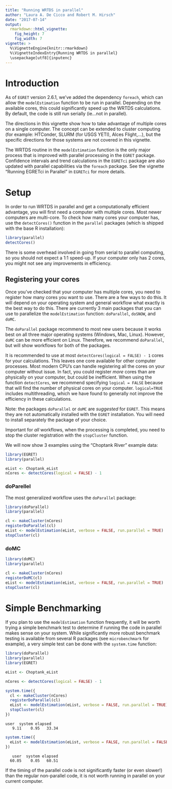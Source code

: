 ---
title: "Running WRTDS in parallel"
author: "Laura A. De Cicco and Robert M. Hirsch"
date: "2017-07-14"
output: 
  rmarkdown::html_vignette:
    fig_height: 7
    fig_width: 7
vignette: >
  %\VignetteEngine{knitr::rmarkdown}
  %\VignetteIndexEntry{Running WRTDS in parallel}
  \usepackage[utf8]{inputenc}
---

# Introduction

As of `EGRET` version 2.6.1, we've added the dependency `foreach`, which can allow the `modelEstimation` function to be run in parallel. Depending on the available cores, this could significantly speed up the WRTDS calculations. By default, the code is still run serially (ie...not in parallel).

The directions in this vignette show how to take advantage of multiple cores on a single computer. The concept can be extended to cluster computing (for example: HTConder, SLURM (for USGS YETI), Alces Flight,...), but the specific directions for those systems are not covered in this vignette.

The WRTDS routine in the `modelEstimation` function is the only major process that is improved with parallel processing in the `EGRET` package. Confidence intervals and trend calculations in the `EGRETci` package are also updated with parallel capabilities via the `foreach` package. See the vignette "Running EGRETci in Parallel" in `EGRETci` for more details. 

# Setup

In order to run WRTDS in parallel and get a computationally efficient advantage, you will first need a computer with multiple cores. Most newer computers are multi-core. To check how many cores your computer has, use the `detectCores()` function in the `parallel` packages (which is shipped with the base R installation):

```{r message=FALSE}
library(parallel)
detectCores()
```


There is some overhead involved in going from serial to parallel computing, so you should not expect a 1:1 speed-up. If your computer only has 2 cores, you might not see any improvements in efficiency. 
 
## Registering your cores

Once you've checked that your computer has multiple cores, you need to register how many cores you want to use. There are a few ways to do this. It will depend on your operating system and general workflow what exactly is the best way to do this. There are currently 3 main packages that you can use to parallelize the `modelEstimation` function: `doParallel`, `doSNOW`, and `doMC`.

The `doParallel` package recommend to most new users because it works best on all three major operating systems (Windows, Mac, Linux). However, `doMC` can be more efficient on Linux. Therefore, we recommend `doParallel`, but will show workflows for both of the packages.

It is recommended to use at most `detectCores(logical = FALSE) - 1` cores for your calculations. This leaves one core available for other computer processes. Most modern CPU's can handle registering all the cores on your computer without issue. In fact, you could register *more* cores than are physically on your computer, but could be inefficient. When using the function `detectCores`, we recommend specifying `logical = FALSE` because that will find the number of physical cores on your computer. `logical=TRUE` includes multithreading, which we have found to generally not improve the efficiency in these calculations.

Note: the packages `doParallel` or `doMC` are *suggested* for `EGRET`. This means they are not automatically installed with the `EGRET` installation. You will need to install separately the package of your choice.

Important for *all* workflows, when the processing is completed, you need to stop the cluster registration with the `stopCluster` function.

We will now show 3 examples using the "Choptank River" example data:

```{r eval=FALSE}
library(EGRET)
library(parallel)

eList <- Choptank_eList
nCores <- detectCores(logical = FALSE) - 1
```

### doParellel

The most generalized workflow uses the `doParallel` package:

```{r eval=FALSE}
library(doParallel)
library(parallel)

cl <- makeCluster(nCores)
registerDoParallel(cl)
eList <- modelEstimation(eList, verbose = FALSE, run.parallel = TRUE)
stopCluster(cl)

```


### doMC

```{r eval=FALSE}
library(doMC)
library(parallel)

cl <- makeCluster(nCores)
registerDoMC(cl)
eList <- modelEstimation(eList, verbose = FALSE, run.parallel = TRUE)
stopCluster(cl)

```

# Simple Benchmarking

If you plan to use the `modelEstimation` function frequently, it will be worth trying a simple benchmark test to determine if running the code in parallel makes sense on your system. While significantly more robust benchmark testing is available from several R packages (see `microbenchmark` for example), a very simple test can be done with the `system.time` function:

```{r eval=FALSE}
library(doParallel)
library(parallel)
library(EGRET)

eList <- Choptank_eList

nCores <- detectCores(logical = FALSE) - 1

system.time({
  cl <- makeCluster(nCores)
  registerDoParallel(cl)
  eList <- modelEstimation(eList, verbose = FALSE, run.parallel = TRUE)
  stopCluster(cl)
})
```


```
user  system elapsed 
   9.11    0.95   33.34
```

```{r eval=FALSE}
system.time({
  eList <- modelEstimation(eList, verbose = FALSE, run.parallel = FALSE)
})

```


```
   user  system elapsed 
  60.05    0.05   60.51 
```

If the timing of the parallel code is not significantly faster (or even slower!) than the regular non-parallel code, it is not worth running in parallel on your current computer. 
